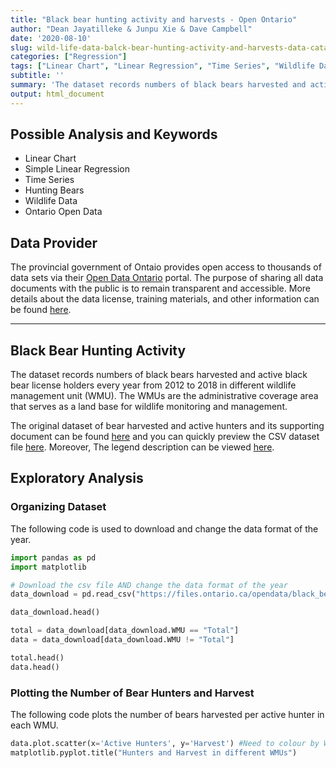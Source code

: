 ---
title: "Black bear hunting activity and harvests - Open Ontario"
author: "Dean Jayatilleke & Junpu Xie & Dave Campbell"
date: '2020-08-10'
slug: wild-life-data-balck-bear-hunting-activity-and-harvests-data-catalogue-from-goverrnment-of-ontario
categories: ["Regression"]
tags: ["Linear Chart", "Linear Regression", "Time Series", "Wildlife Data", "Ontario"]
subtitle: ''
summary: 'The dataset records numbers of black bears harvested and active black bear license holders every year from 2012 to 2018 in different wildlife management unit (WMU).'
output: html_document
---

## Possible Analysis and Keywords

- Linear Chart
- Simple Linear Regression
- Time Series
- Hunting Bears
- Wildlife Data
- Ontario Open Data

## Data Provider

The provincial government of Ontaio provides open access to thousands of data sets via their [Open Data Ontario](https://data.ontario.ca/en/) portal. The purpose of sharing all data documents with the public is to remain transparent and accessible.  More details about the data license, training materials, and other information can be found [here](https://data.ontario.ca/about).

***

## Black Bear Hunting Activity

The dataset records numbers of black bears harvested and active black bear license holders every year from 2012 to 2018 in different wildlife management unit (WMU). The WMUs are the administrative coverage area that serves as a land base for wildlife monitoring and management.  

The original dataset of bear harvested and active hunters and its supporting document can be found [here](https://data.ontario.ca/en/dataset/black-bear-hunting-activity-and-harvests) and you can quickly preview the CSV dataset file [here](https://data.ontario.ca/en/dataset/black-bear-hunting-activity-and-harvests/resource/7dd6328e-74cc-4291-a041-2345cf7c6186). Moreover, The legend description can be viewed [here](https://files.ontario.ca/data-dictionary-black-bear-en.xlsx).





## Exploratory Analysis

### Organizing Dataset

The following code is used to download and change the data format of the year.

```{python dataset}

import pandas as pd 
import matplotlib

# Download the csv file AND change the data format of the year
data_download = pd.read_csv("https://files.ontario.ca/opendata/black_bear_2019.csv")

data_download.head()

total = data_download[data_download.WMU == "Total"]
data = data_download[data_download.WMU != "Total"]

```

```{python}
total.head()
data.head()
```

### Plotting the Number of Bear Hunters and Harvest

The following code plots the number of bears harvested per active hunter in each WMU.






```{python plots}

data.plot.scatter(x='Active Hunters', y='Harvest') #Need to colour by WMU - switch to seaborn
matplotlib.pyplot.title("Hunters and Harvest in different WMUs")

```



